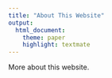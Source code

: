 ```yaml
---
title: "About This Website"
output: 
  html_document: 
    theme: paper
    highlight: textmate
---
```


More about this website.
